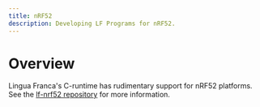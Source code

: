 ```yaml
---
title: nRF52
description: Developing LF Programs for nRF52.
---
```

# Overview
Lingua Franca's C-runtime has rudimentary support for nRF52 platforms.
See the [lf-nrf52 repository](https://github.com/lf-lang/lf-nRF52) for more information.
